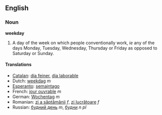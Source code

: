 ==English==
===Noun===
'''weekday'''

#A day of the week on which people conventionally work, ''ie'' any of the days Monday, Tuesday, Wednesday, Thursday or Friday as opposed to Saturday or Sunday.

====Translations====
*[[Catalan]]: [[dia feiner]], [[dia laborable]]
*Dutch: [[weekdag]] ''m''
*[[Esperanto]]: [[semajntago]]
*French: [[jour ouvrable]] ''m''
*German: [[Wochentag]] ''m''
*Romanian: [[zi a săptămânii]] ''f'', [[zi lucrătoare]] ''f''
*Russian: [[будний день]] ''m'', [[будни]] ''n'' ''pl''